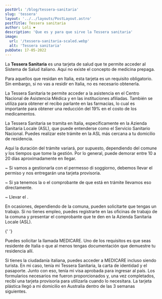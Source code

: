 ```yaml
---
postUrl: '/blog/tessera-sanitaria'
slug: 'tessera'
layout: '../../layouts/PostLayout.astro'
postTitle: Tessera sanitaria
author: Loli ❤️
description: 'Que es y para que sirve la Tessera sanitaria'
image:
  url: '/tessera-sanitaria-scaled.webp'
  alt: 'Tessera sanitaria'
pubDate: 17-05-2022
---
```



<BlogTitle text="¿Qué es la Tessera Sanitaria?" />

La **Tessera Sanitaria** es una tarjeta de salud que te permite acceder al Sistema de Salud italiano. Aquí no existe el concepto de medicina prepaga.

Para aquellos que residan en Italia, esta tarjeta es un requisito obligatorio. Sin embargo, si no vas a residir en Italia, no es necesario obtenerla.

La Tessera Sanitaria te permite acceder a la asistencia en el Centro Nacional de Asistencia Médica y en las instituciones afiliadas. También se utiliza para obtener el recibo parlante en las farmacias, lo cual es importante para obtener una reducción del 19% en el costo de los medicamentos.

<BlogTitle text="¿Donde se hace la Tessera Sanitaria?" />

La Tessera Sanitaria se tramita en Italia, específicamente en la Azienda Sanitaria Locale (ASL), que puede entenderse como el Servicio Sanitario Nacional. Puedes realizar este trámite en la ASL más cercana a tu domicilio de residencia.

<BlogTitle text="Cuanto se tarda en recibir la Tessera" />

Aquí la duración del trámite variará, por supuesto, dependiendo del comune y los tiempos que tome la gestión. Por lo general, puede demorar entre 10 a 20 días aproximadamente en llegar.

<BlogTitle text="Requisitos para gestionar la Tessera Sanitaria" />

~ Si vamos a gestionarla con el permesso di soggiorno, debemos llevar el permiso y nos entregarán una tarjeta provisoria.

~ Si ya tenemos la <LinkBlog text='carta de identidad' href='/blog/carta-identidad' /> o el comprobante de que está en trámite llevamos eso directamente.

~ Llevar el <LinkBlog text='codice fiscale' href='/blog/codice-fiscale' />.

En ocasiones, dependiendo de la comuna, pueden solicitarte que tengas un trabajo. Si no tienes empleo, puedes registrarte en las oficinas de trabajo de la comuna y presentar el comprobante que te den en la Azienda Sanitaria Locale (ASL).

<Important
	text="¡RECOMENDACIÓN!: En mi experiencia personal, recomiendo obtener la Tessera Sanitaria incluso si no tienen planeado vivir en Italia a largo plazo. Yo me mudé a Australia después de obtener la ciudadanía italiana en Italia. Australia e Italia tienen un acuerdo recíproco de salud mediante el cual puedes acceder al Sistema de Salud Pública en Australia."
	bg="bg-green-50"
/>{' '}

Puedes solicitar la llamada MEDICARE. Uno de los requisitos es que seas residente de Italia o que al menos tengas documentación que demuestre tu residencia allí.

Si tienes la ciudadanía italiana, puedes acceder a MEDICARE incluso siendo turista. En mi caso, tenía mi Tessera Sanitaria, la carta de identidad y el pasaporte. Junto con eso, tenía mi visa aprobada para ingresar al país. Los formularios necesarios me fueron proporcionados y, una vez completados, recibí una tarjeta provisoria para utilizarla cuando lo necesitara. La tarjeta plástica llegó a mi domicilio en Australia dentro de las 3 semanas siguientes.

<Important
	text="¡A tener en cuenta! La cobertura dura 6 meses o hasta que una de estas tarjetas o tu visa expire (lo primero que suceda). "
	bg="bg-gray-50"
/>
